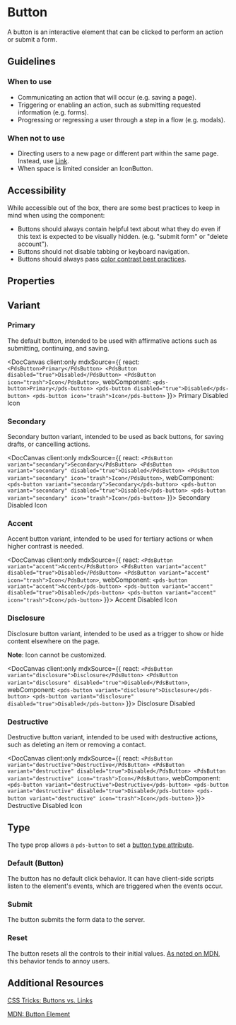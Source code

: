
# Button

A button is an interactive element that can be clicked to perform an action or submit a form.

## Guidelines

### When to use

- Communicating an action that will occur (e.g. saving a page).
- Triggering or enabling an action, such as submitting requested information (e.g. forms).
- Progressing or regressing a user through a step in a flow (e.g. modals).

### When not to use

- Directing users to a new page or different part within the same page. Instead, use [Link](/docs/components-link--external).
- When space is limited consider an IconButton.

## Accessibility

While accessible out of the box, there are some best practices to keep in mind when using the component:

- Buttons should always contain helpful text about what they do even if this text is expected to be visually hidden. (e.g. "submit form" or "delete account").
- Buttons should not disable tabbing or keyboard navigation.
- Buttons should always pass [color contrast best practices](https://www.w3.org/WAI/WCAG22/Understanding/contrast-minimum.html).

## Properties

<DocArgsTable componentName="pds-button" docSource={components}/>

## Variant

### Primary

The default button, intended to be used with affirmative actions such as submitting, continuing, and saving.

<DocCanvas client:only
  mdxSource={{
    react: `
    <PdsButton>Primary</PdsButton>
    <PdsButton disabled="true">Disabled</PdsButton>
    <PdsButton icon="trash">Icon</PdsButton>
    `,
    webComponent: `
    <pds-button>Primary</pds-button>
    <pds-button disabled="true">Disabled</pds-button>
    <pds-button icon="trash">Icon</pds-button>
    `
}}>
  <pds-button>Primary</pds-button>
  <pds-button disabled="true">Disabled</pds-button>
  <pds-button icon="trash">Icon</pds-button>
</DocCanvas>

### Secondary

Secondary button variant, intended to be used as back buttons, for saving drafts, or cancelling actions.

<DocCanvas client:only
  mdxSource={{
    react: `
    <PdsButton variant="secondary">Secondary</PdsButton>
    <PdsButton variant="secondary" disabled="true">Disabled</PdsButton>
    <PdsButton variant="secondary" icon="trash">Icon</PdsButton>
    `,
    webComponent: `
    <pds-button variant="secondary">Secondary</pds-button>
    <pds-button variant="secondary" disabled="true">Disabled</pds-button>
    <pds-button variant="secondary" icon="trash">Icon</pds-button>
    `
}}>
  <pds-button variant="secondary">Secondary</pds-button>
  <pds-button variant="secondary" disabled="true">Disabled</pds-button>
  <pds-button variant="secondary" icon="trash">Icon</pds-button>
</DocCanvas>

### Accent

Accent button variant, intended to be used for tertiary actions or when higher contrast is needed.

<DocCanvas client:only
  mdxSource={{
    react: `
    <PdsButton variant="accent">Accent</PdsButton>
    <PdsButton variant="accent" disabled="true">Disabled</PdsButton>
    <PdsButton variant="accent" icon="trash">Icon</PdsButton>
    `,
    webComponent: `
    <pds-button variant="accent">Accent</pds-button>
    <pds-button variant="accent" disabled="true">Disabled</pds-button>
    <pds-button variant="accent" icon="trash">Icon</pds-button>
    `
}}>
  <pds-button variant="accent">Accent</pds-button>
  <pds-button variant="accent" disabled="true">Disabled</pds-button>
  <pds-button variant="accent" icon="trash">Icon</pds-button>
</DocCanvas>

### Disclosure

Disclosure button variant, intended to be used as a trigger to show or hide content elsewhere on the page.

**Note**: Icon cannot be customized.

<DocCanvas client:only
  mdxSource={{
    react: `
    <PdsButton variant="disclosure">Disclosure</PdsButton>
    <PdsButton variant="disclosure" disabled="true">Disabled</PdsButton>
    `,
    webComponent: `
    <pds-button variant="disclosure">Disclosure</pds-button>
    <pds-button variant="disclosure" disabled="true">Disabled</pds-button>
    `
}}>
  <pds-button variant="disclosure">Disclosure</pds-button>
  <pds-button variant="disclosure" disabled="true">Disabled</pds-button>
</DocCanvas>

### Destructive

Destructive button variant, intended to be used with destructive actions, such as deleting an item or removing a contact.

<DocCanvas client:only
  mdxSource={{
    react: `
    <PdsButton variant="destructive">Destructive</PdsButton>
    <PdsButton variant="destructive" disabled="true">Disabled</PdsButton>
    <PdsButton variant="destructive" icon="trash">Icon</PdsButton>
    `,
    webComponent: `
    <pds-button variant="destructive">Destructive</pds-button>
    <pds-button variant="destructive" disabled="true">Disabled</pds-button>
    <pds-button variant="destructive" icon="trash">Icon</pds-button>
    `
}}>
  <pds-button variant="destructive">Destructive</pds-button>
  <pds-button variant="destructive" disabled="true">Disabled</pds-button>
  <pds-button variant="destructive" icon="trash">Icon</pds-button>
</DocCanvas>

## Type

The type prop allows a `pds-button` to set a [button type attribute](https://developer.mozilla.org/en-US/docs/Web/HTML/Element/button#attr-type).

### Default (Button)

The button has no default click behavior. It can have client-side scripts listen to the element's events, which are triggered when the events occur.

### Submit

The button submits the form data to the server.

### Reset

The button resets all the controls to their initial values. [As noted on MDN](https://developer.mozilla.org/en-US/docs/Web/HTML/Element/button#attr-type), this behavior tends to annoy users.

## Additional Resources

[CSS Tricks: Buttons vs. Links](https://css-tricks.com/buttons-vs-links/)

[MDN: Button Element](https://developer.mozilla.org/en-US/docs/Web/HTML/Element/button)
